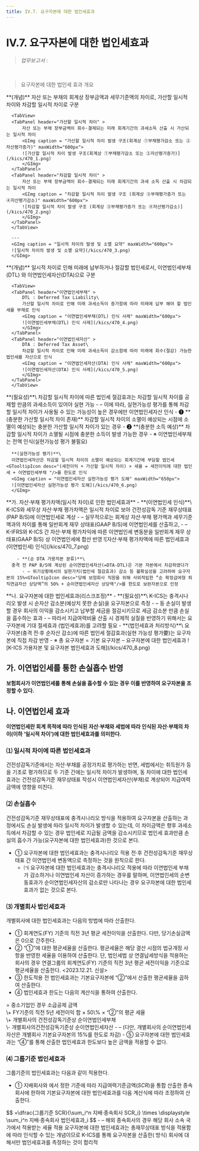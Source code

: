 ```yaml
---
title: IV.7. 요구자본에 대한 법인세효과
---
```

# IV.7. 요구자본에 대한 법인세효과

> _업무보고서 :_ <OverlayDemo id ="AI721"/>
<br/>

> 요구자본에 대한 법인세 효과 개요

<Accordion activeIndex={[]}>
<AccordionTab header="1. 일시적 차이의 개념">
      **(개념)** 자산 또는 부채의 회계상 장부금액과 세무기준액의 차이로, 가산할 일시적 차이와 차감할 일시적 차이로 구분

      <TabView>
      <TabPanel header="가산할 일시적 차이" >
          자산 또는 부채 장부금액이 회수·결제되는 미래 회계기간의 과세소득 산출 시 가산되는 일시적 차이
          <GImg caption = "가산할 일시적 차이 발생 구조(회계상 ①부채평가감소 또는 ②자산평가증가)" maxWidth="600px">
          ![가산할 일시적 차이 발생 구조(회계상 ①부채평가감소 또는 ②자산평가증가)](/kics/470_1.png)
          </GImg>
      </TabPanel>
      <TabPanel header="차감할 일시적 차이" >
          자산 또는 부채 장부금액이 회수·결제되는 미래 회계기간의 과세 소득 산출 시 차감되는 일시적 차이
          <GImg caption = "차감할 일시적 차이 발생 구조 (회계상 ③부채평가증가 또는 ④자산평가감소)" maxWidth="600px">
          ![차감할 일시적 차이 발생 구조 (회계상 ③부채평가증가 또는 ④자산평가감소)](/kics/470_2.png)
          </GImg>
      </TabPanel>
      </TabView>

      ---
      <GImg caption = "일시적 차이의 발생 및 소멸 요약" maxWidth="600px">
      ![일시적 차이의 발생 및 소멸 요약](/kics/470_3.png)
      </GImg>

</AccordionTab>
<AccordionTab header="2. 이연법인세의 개념">
      **(개념)** 일시적 차이로 인해 미래에 납부하거나 절감할 법인세로서, 이연법인세부채(DTL) 와 이연법인세자산(DTA)으로 구분

      <TabView>
      <TabPanel header="이연법인세부채" >
          DTL : Deferred Tax Liability\
          가산할 일시적 차이로 인해 미래 과세소득이 증가함에 따라 미래에 납부 해야 할 법인세를 부채로 인식
          <GImg caption = "이연법인세부채(DTL) 인식 사례" maxWidth="600px">
          ![이연법인세부채(DTL) 인식 사례](/kics/470_4.png)
          </GImg>
      </TabPanel>
      <TabPanel header="이연법인세자산" >
          DTA : Deferred Tax Asset\
          차감할 일시적 차이로 인해 미래 과세소득이 감소함에 따라 미래에 회수(절감) 가능한 법인세를 자산으로 인식
          <GImg caption = "이연법인세자산(DTA) 인식 사례" maxWidth="600px">
          ![이연법인세자산(DTA) 인식 사례](/kics/470_5.png)
          </GImg>
      </TabPanel>
      </TabView>

</AccordionTab>
<AccordionTab header="3. 이연법인세자산에 대한 실현가능성 평가">
      **(필요성)**\
      차감할 일시적 차이에 따른 법인세 절감효과는 차감할 일시적 차이를 공제할 만큼의 과세소득이 있어야 실현 가능<GTooltipIcon desc="예시) 연말정산 시 총급여액이 100이고 소득공제 가능액이 300인 경우 200만큼에 대해서는 절세효과 없음 (100만큼은 절세효과 실현 가능)"/>
        - – 이에 따라, 실현가능성 평가를 통해 차감할 일시적 차이가 사용될 수 있는 가능성이 높은 경우에만 이연법인세자산 인식
          - ❶ **(충분한 가산할 일시적 차이 존재)** 차감할 일시적 차이의 소멸이 예상되는 시점에 소멸이 예상되는 충분한 가산할 일시적 차이가 있는 경우
          - ❷ **(충분한 소득 예상)** 차감할 일시적 차이가 소멸될 시점에 충분한 소득이 발생 가능한 경우
          - ※ 이연법인세부채는 전액 인식(실현가능성 평가 불필요)
      <br/>

      **(실현가능성 평가)**\
      이연법인세자산은 차감할 일시적 차이의 소멸이 예상되는 회계기간에 부담할 법인세<GTooltipIcon desc="(세전이익 + 가산할 일시적 차이) × 세율 = 세전이익에 대한 법인세 + 이연법인세부채 "/>를 한도로 인식
      <GImg caption = "이연법인세자산 실현가능성 평가 도해" maxWidth="650px">
      ![이연법인세자산 실현가능성 평가 도해](/kics/470_6.png)
      </GImg>

</AccordionTab>
<AccordionTab header="4. K-ICS상 법인세효과의 유형 및 인식">
<TabView>
<TabPanel header="자산·부채 평가차액">
      **가. 자산·부채 평가차액(일시적 차이)로 인한 법인세효과**
        - **(이연법인세 인식)**\
      K-ICS와 세무상 자산·부채 평가차액은 일시적 차이로 보아 건전성감독 기준 재무상태표(PAP B/S)에 이연법인세로 계상
          - – 실무적으로는 회계상 자산·부채 평가액과 세무기준액과의 차이를 통해 일반회계 재무 상태표(GAAP B/S)에 이연법인세를 산출하고,
          - – K-IFRS와 K-ICS 간 자산·부채 평가차익에 따른 이연법인세 변동분을 일반회계 재무 상태표(GAAP B/S) 상 이연법인세에 합산 반영
      <GImg caption = "자산·부채 평가차액에 따른 법인세효과(이연법인세) 인식" maxWidth="700px">
      ![자산·부채 평가차액에 따른 법인세효과(이연법인세) 인식](/kics/470_7.png)
      </GImg>
      
        - **(순 DTA 가용자본 분류)**\
      충격 전 PAP B/S에 계상된 순이연법인세자산(=DTA-DTL)은 기본 자본에서 차감하였다가
          - – 위기상황에서의 실현가치(법인세 절감효과) 감소 등 불확실성을 고려하여 요구자본의 15%<GTooltipIcon desc="당해 보험회사 직원을 위해 사외적립한 “순 확정급여형 퇴직연금자산 상당액”의 50% + 순이연법인세자산 상당액"/>를 한도로 보완자본으로 인정

</TabPanel>
<TabPanel header="요구자본">
      **나. 요구자본에 대한 법인세효과(리스크조정)**
        - **(필요성)**\
      K-ICS는 충격시나리오 발생 시 순자산 감소분(예상치 못한 손실)을 요구자본으로 측정
          - – 동 손실이 발생할 경우 회사의 이익을 감소시키고 납부할 세금을 절감시키므로 세금 감소분 만큼 손실을 흡수하는 효과
          - – 따라서 지급여력비율 산출 시 경제적 실질을 반영하기 위해서는 요구자본에 기대 절세효과 (법인세효과)를 고려할 필요
        - **(법인세효과 처리방식)**\
      요구자본(충격 전·후 순자산 감소)에 따른 법인세 절감효과(실현 가능성 평가要)는 요구자본에 직접 차감 반영
          - ※ 총 요구자본 = 기본 요구자본 – 요구자본에 대한 법인세효과 <GTooltipIcon desc="Min(기본 요구자본×세율, 실현가능성 평가금액)"/>
      <GImg caption = "K-ICS 가용자본 및 요구자본 법인세효과 도해" maxWidth="650px">
      ![K-ICS 가용자본 및 요구자본 법인세효과 도해](/kics/470_8.png)
      </GImg>
</TabPanel>
</TabView>

</AccordionTab>
</Accordion>


## 가. 이연법인세를 통한 손실흡수 반영
**보험회사가 이연법인세를 통해 손실을 흡수할 수 있는 경우 이를 반영하여 요구자본을 조정할 수 있다.**

## 나. 이연법인세 효과
**이연법인세란 회계 목적에 따라 인식된 자산·부채와 세법에 따라 인식된 자산·부채의 차이(이하 ‘일시적 차이’)에 대한 법인세효과를 의미한다.**

### ⑴ 일시적 차이에 따른 법인세효과
건전성감독기준에서는 자산·부채를 공정가치로 평가하는 반면, 세법에서는 취득원가 등을 기초로 평가하므로 두 기준 간에는 일시적 차이가 발생하며, 동 차이에 대한 법인세 효과는 건전성감독기준 재무상태표 작성시 이연법인세자산(부채)로 계상되어 지급여력금액에 영향을 미친다.

### ⑵ 손실흡수
건전성감독기준 재무상태표에 충격시나리오 방식을 적용하여 요구자본을 산출하는 과정에서도 손실 발생에 따라 일시적 차이가 발생할 수 있는데, 이 차이금액은 향후 과세소득에서 차감할 수 있는 경우 법인세로 지급될 금액을 감소시키므로 법인세 효과만큼 손실의 흡수가 가능(요구자본에 대한 법인세효과)한 것으로 본다.

- ① 요구자본에 대한 법인세효과는 충격시나리오 적용 전·후 건전성감독기준 재무상태표 간 이연법인세 변동액으로 측정하는 것을 원칙으로 한다.
    - ㈀ 요구자본에 대한 법인세효과는 충격시나리오 적용에 따라 이연법인세 부채가 감소하거나 이연법인세 자산이 증가하는 경우를 말하며, 이연법인세의 순변동효과가 순이연법인세자산의 감소로만 나타나는 경우 요구자본에 대한 법인세효과가 없는 것으로 본다.

### ⑶ 개별회사 법인세효과
개별회사에 대한 법인세효과는 다음의 방법에 따라 산출한다.

- ① 회계연도(FY) 기준의 직전 3년 평균 세전이익을 산출한다. 다만, 당기손실금액은 0으로 간주한다.
- ② “①”에 대한 평균세율을 산출한다. 평균세율은 해당 결산 시점의 법규개정 사항을 반영한 세율을 이용하여 산출한다. 단, 법인세법 상 연결납세방식을 적용하는 회사의 경우 연결그룹의 회계연도(FY) 기준의 직전 3년 평균 세전이익을 기준으로 평균세율을 산출한다. \<2023.12.21. 신설>
- ③ 한도적용 전 법인세효과는 기본요구자본에 “②”에서 산출한 평균세율을 곱하여 산출한다.
- ④ 법인세효과 한도는 다음의 계산식을 통하여 산출한다.
<GMath  title ="요구자본의 법인세효과 한도">
= 중소기업인 경우 소급공제 금액<br/>
\+ FY기준의 직전 5년 세전이익 합 × 50\% × “②”의 평균 세율<br/>
\+ 개별회사의 건전성감독기준상 순이연법인세부채<br/>
\- 개별회사의건전성감독기준상 순이연법인세자산
</GMath>
<GCmt>
      - – (다만, 개별회사의 순이연법인세자산은 개별회사 기본요구자본의 15%를 한도로 차감)
</GCmt>
- ⑤ 요구자본에 대한 법인세효과는 “④”를 통해 산출한 법인세효과 한도보다 높은 금액을 적용할 수 없다.

### ⑷ 그룹기준 법인세효과
그룹기준의 법인세효과는 다음과 같이 적용한다.

- ① 지배회사와 <OverlayDemo id="412_나"/>에서 정한 기준에 따라 지급여력기준금액($SCR$)을 통합 산출한 종속회사에 한하여 기본요구자본에 대한 법인세효과를 다음 계산식에 따라 조정하여 산출한다.
<GMath  title ="그룹기준 법인세효과">
$$
=\dfrac{그룹기준 SCR}{\sum_i^n 지배·종속회사 SCR_i} \times \displaystyle \sum_i^n 지배·종속회사 법인세효과_i
$$
</GMath>
<GCmt>
      - – 해외 종속회사의 경우 해당 회사 소속 국가에서 적용받는 세율 적용
</GCmt>
<Accordion multiple activeIndex={[]}>
<AccordionTab header="계정별 합산방식을 통해 요구자본을 산출하는 종속회사만 법인세효과를 인정하는 이유">
      요구자본에 대한 법인세효과는 총재무상태표 방식을 적용함에 따라 인식할 수 있는 개념이므로 K-ICS를 통해 요구자본을 산출한( <OverlayDemo id="계정별합산"/> 방식) 회사에 대해서만 법인세효과를 측정하는 것이 합리적
</AccordionTab>
</Accordion>
